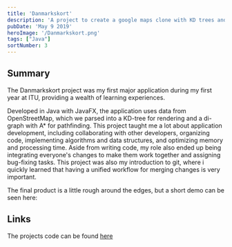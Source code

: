 ```yaml
---
title: 'Danmarkskort'
description: 'A project to create a google maps clone with KD trees and A*'
pubDate: 'May 9 2019'
heroImage: '/Danmarkskort.png'
tags: ["Java"]
sortNumber: 3
---
```


## Summary

The Danmarkskort project was my first major application during my first year at ITU, providing a wealth of learning experiences.

Developed in Java with JavaFX, the application uses data from OpenStreetMap, which we parsed into a KD-tree for rendering and a di-graph with A* for pathfinding. This project taught me a lot about application development, including collaborating with other developers, organizing code, implementing algorithms and data structures, and optimizing memory and processing time.
Aside from writing code, my role also ended up being integrating everyone's changes to make them work together and assigning bug-fixing tasks. 
This project was also my introduction to git, where i quickly learned that having a unified workflow for merging changes is very important.

The final product is a little rough around the edges, but a short demo can be seen here:
<YouTube id="https://www.youtube.com/watch?v=_9B9ldpMwXs" />


## Links
The projects code can be found [here](https://github.com/madswolf/Danmarkskort)
